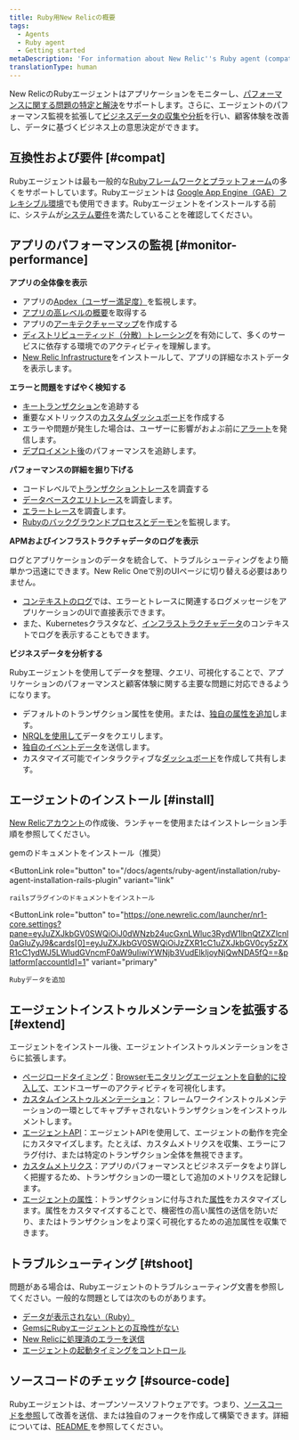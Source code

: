 ```yaml
---
title: Ruby用New Relicの概要
tags:
  - Agents
  - Ruby agent
  - Getting started
metaDescription: 'For information about New Relic''s Ruby agent (compatibility requirements, installation, configuration, troubleshooting), start here.'
translationType: human
---
```


New RelicのRubyエージェントはアプリケーションをモニターし、[パフォーマンスに関する問題の特定と解決](#monitor-performance)をサポートします。さらに、エージェントのパフォーマンス監視を拡張して[ビジネスデータの収集や分析](#business-data)を行い、顧客体験を改善し、データに基づくビジネス上の意思決定ができます。

## 互換性および要件 [#compat]

Rubyエージェントは最も一般的な[Rubyフレームワークとプラットフォーム](/docs/agents/ruby-agent/getting-started/supported-frameworks)の多くをサポートしています。Rubyエージェントは [Google App Engine（GAE）フレキシブル環境](/docs/agents/ruby-agent/installation/install-new-relic-ruby-agent-gae-flexible-environment)でも使用できます。Rubyエージェントをインストールする前に、システムが[システム要件](/docs/agents/ruby-agent/getting-started/ruby-agent-requirements-supported-frameworks/)を満たしていることを確認してください。

## アプリのパフォーマンスの監視 [#monitor-performance]

**アプリの全体像を表示**

* アプリの[Apdex（ユーザー満足度）](/docs/apm/new-relic-apm/apdex/apdex-measuring-user-satisfaction)を監視します。
* [アプリの高レベルの概要](/docs/apm/applications-menu/monitoring/apm-overview-page)を取得する
* アプリの[アーキテクチャーマップ](/docs/data-analysis/user-interface-functions/view-your-data/service-maps-visualize-monitor-apps-entire-architecture)を作成する
* [ディストリビューティッド（分散）トレーシング](docs/distributed-tracing/enable-configure/language-agents-enable-distributed-tracing/)を有効にして、多くのサービスに依存する環境でのアクティビティを理解します。
* [New Relic Infrastructure](/docs/infrastructure)をインストールして、アプリの詳細なホストデータを表示します。

**エラーと問題をすばやく検知する**

* [キートランザクション](/docs/apm/transactions/key-transactions/key-transactions-tracking-important-transactions-or-events)を追跡する
* 重要なメトリックスの[カスタムダッシュボード](/docs/insights/use-insights-ui/advanced-ui-tasks/add-edit-copy-insights-dashboards)を作成する
* エラーや問題が発生した場合は、ユーザーに影響がおよぶ前に[アラート](/docs/alerts/alert-policies/understanding-alert-policies/alerting-new-relic)を発信します。
* [デプロイメント後](/docs/agents/ruby-agent/features/recording-deployments-ruby-agent)のパフォーマンスを追跡します。

**パフォーマンスの詳細を掘り下げる**

* コードレベルで[トランザクショントレース](/docs/apm/transactions/transaction-traces/transaction-traces)を調査する
* [データベースクエリトレース](/docs/apm/transactions/transaction-traces/sql-statements)を調査します。
* [エラートレース](/docs/apm/applications-menu/events/viewing-apm-errors-error-traces)を調査します。
* [Rubyのバックグラウンドプロセスとデーモン](/docs/agents/ruby-agent/background-jobs/monitoring-ruby-background-processes-daemons)を監視します。

**APMおよびインフラストラクチャデータのログを表示**

ログとアプリケーションのデータを統合して、トラブルシューティングをより簡単かつ迅速にできます。New Relic Oneで別のUIページに切り替える必要はありません。

* [コンテキストのログ](/docs/logs/logs-context/configure-logs-context-ruby/)では、エラーとトレースに関連するログメッセージをアプリケーションのUIで直接表示できます。
* また、Kubernetesクラスタなど、[インフラストラクチャデータ](/docs/logs/forward-logs/forward-your-logs-using-infrastructure-agent/)のコンテキストでログを表示することもできます。

**ビジネスデータを分析する**

Rubyエージェントを使用してデータを整理、クエリ、可視化することで、アプリケーションのパフォーマンスと顧客体験に関する主要な問題に対応できるようになります。

* デフォルトのトランザクション属性を使用。または、[独自の属性を追加](/docs/using-new-relic/data/customize-data/collect-custom-attributes)します。
* [NRQLを使用して](/docs/query-your-data/nrql-new-relic-query-language/get-started/introduction-nrql-new-relics-query-language)データをクエリします。
* [独自のイベントデータ](/docs/apm/new-relic-apm/getting-started/introduction-apm)を送信します。
* カスタマイズ可能でインタラクティブな[ダッシュボード](/docs/query-your-data/explore-query-data/dashboards/introduction-new-relic-one-dashboards)を作成して共有します。

## エージェントのインストール [#install]

[New Relicアカウント](https://newrelic.com/signup)の作成後、ランチャーを使用またはインストレーション手順を参照してください。

<ButtonGroup>
  <ButtonLink
    role="button"
    to="/docs/agents/ruby-agent/installation/install-new-relic-ruby-agent"
    variant="link"
  >
    gemのドキュメントをインストール（推奨）
  </ButtonLink>

  <ButtonLink
    role="button"
    to="/docs/agents/ruby-agent/installation/ruby-agent-installation-rails-plugin"
    variant="link"
  >
    railsプラグインのドキュメントをインストール
  </ButtonLink>

  <ButtonLink
    role="button"
    to="https://one.newrelic.com/launcher/nr1-core.settings?pane=eyJuZXJkbGV0SWQiOiJ0dWNzb24ucGxnLWluc3RydW1lbnQtZXZlcnl0aGluZyJ9&cards[0]=eyJuZXJkbGV0SWQiOiJzZXR1cC1uZXJkbGV0cy5zZXR1cC1ydWJ5LWludGVncmF0aW9uIiwiYWNjb3VudElkIjoyNjQwNDA5fQ==&platform[accountId]=1"
    variant="primary"
  >
    Rubyデータを追加
  </ButtonLink>
</ButtonGroup>

## エージェントインストゥルメンテーションを拡張する [#extend]

エージェントをインストール後、エージェントインストゥルメンテーションをさらに拡張します。

* [ページロードタイミング](/docs/agents/ruby-agent/features/page-load-timing-ruby)：[Browserモニタリングエージェントを自動的に投入して](/docs/browser/new-relic-browser/getting-started/new-relic-browser)、エンドユーザーのアクティビティを可視化します。
* [カスタムインストゥルメンテーション](/docs/agents/ruby-agent/features/ruby-custom-instrumentation)：フレームワークインストゥルメンテーションの一環としてキャプチャされないトランザクションをインストゥルメントします。
* [エージェントAPI](/docs/agents/ruby-agent/customization/ruby-agent-api-guide)：エージェントAPIを使用して、エージェントの動作を完全にカスタマイズします。たとえば、カスタムメトリクスを収集、エラーにフラグ付け、または特定のトランザクション全体を無視できます。
* [カスタムメトリクス](/docs/agents/ruby-agent/features/ruby-custom-metrics)：アプリのパフォーマンスとビジネスデータをより詳しく把握するため、トランザクションの一環として追加のメトリクスを記録します。
* [エージェントの属性](/docs/agents/ruby-agent/attributes/ruby-agent-attributes)：トランザクションに付与された[属性](/docs/agents/manage-apm-agents/agent-metrics/agent-attributes)をカスタマイズします。属性をカスタマイズすることで、機密性の高い属性の送信を防いだり、またはトランザクションをより深く可視化するための追加属性を収集できます。

## トラブルシューティング [#tshoot]

問題がある場合は、Rubyエージェントのトラブルシューティング文書を参照してください。一般的な問題としては次のものがあります。

* [データが表示されない（Ruby）](/docs/agents/ruby-agent/troubleshooting/no-data-appears-ruby)
* [GemsにRubyエージェントとの互換性がない](/docs/agents/ruby-agent/troubleshooting/incompatible-gems)
* [New Relicに処理済のエラーを送信](/docs/agents/ruby-agent/troubleshooting/sending-new-relic-handled-errors)
* [エージェントの起動タイミングをコントロール](/docs/agents/ruby-agent/troubleshooting/controlling-when-ruby-agent-starts)

## ソースコードのチェック [#source-code]

Rubyエージェントは、オープンソースソフトウェアです。つまり、[ソースコードを参照](https://github.com/newrelic/newrelic-ruby-agent "新しいウィンドウにリンクが開きます。")して改善を送信、または独自のフォークを作成して構築できます。詳細については、[README ](https://github.com/newrelic/newrelic-ruby-agent/blob/main/README.md "新しいウィンドウにリンクが開きます。")を参照してください。